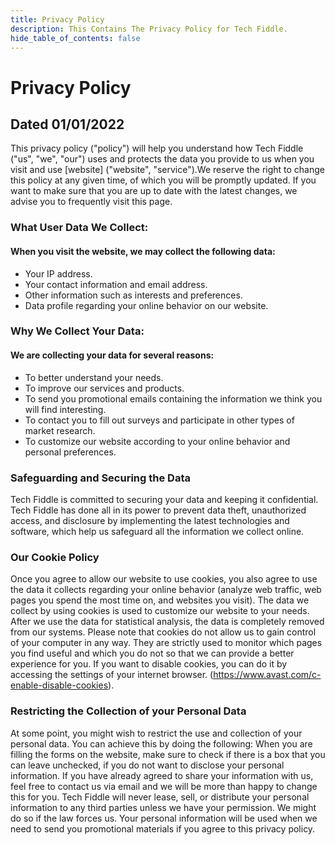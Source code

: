 ```yaml
---
title: Privacy Policy
description: This Contains The Privacy Policy for Tech Fiddle.
hide_table_of_contents: false
---
```


# Privacy Policy

## Dated 01/01/2022

This privacy policy ("policy") will help you understand how Tech Fiddle ("us", "we", "our") uses and protects the data you provide to us when you visit and use [website] ("website", "service").We reserve the right to change this policy at any given time, of which you will be promptly updated. If you want to make sure that you are up to date with the latest changes, we advise you to frequently visit this page.

### What User Data We Collect:

#### When you visit the website, we may collect the following data:

- Your IP address.
- Your contact information and email address.
- Other information such as interests and preferences.
- Data profile regarding your online behavior on our website.

### Why We Collect Your Data:

#### We are collecting your data for several reasons:

- To better understand your needs.
- To improve our services and products.
- To send you promotional emails containing the information we think you will find interesting.
- To contact you to fill out surveys and participate in other types of market research.
- To customize our website according to your online behavior and personal preferences.

### Safeguarding and Securing the Data

Tech Fiddle is committed to securing your data and keeping it confidential. Tech Fiddle has done all in its power to prevent data theft, unauthorized access, and disclosure by implementing the latest technologies and software, which help us safeguard all the information we collect online.

### Our Cookie Policy

Once you agree to allow our website to use cookies, you also agree to use the data it collects regarding your online behavior (analyze web traffic, web pages you spend the most time on, and websites you visit).
The data we collect by using cookies is used to customize our website to your needs. After we use the data for statistical analysis, the data is completely removed from our systems.
Please note that cookies do not allow us to gain control of your computer in any way. They are strictly used to monitor which pages you find useful and which you do not so that we can provide a better experience for you.
If you want to disable cookies, you can do it by accessing the settings of your internet browser. (https://www.avast.com/c-enable-disable-cookies).

### Restricting the Collection of your Personal Data

At some point, you might wish to restrict the use and collection of your personal data. You can achieve this by doing the following:
When you are filling the forms on the website, make sure to check if there is a box that you can leave unchecked, if you do not want to disclose your personal information.
If you have already agreed to share your information with us, feel free to contact us via email and we will be more than happy to change this for you.
Tech Fiddle will never lease, sell, or distribute your personal information to any third parties unless we have your permission. We might do so if the law forces us. Your personal information will be used when we need to send you promotional materials if you agree to this privacy policy.
